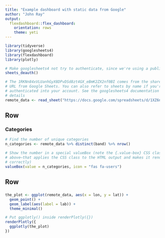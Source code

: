 ```yaml
---
title: "Example dashboard with static data from Google"
author: "John Ray"
output:
  flexdashboard::flex_dashboard:
    orientation: rows
    theme: yeti
---
```


```r
library(tidyverse)
library(googlesheets4)
library(flexdashboard)
library(plotly)

# Make googlesheets4 not try to authenticate, since we're using a public sheet
sheets_deauth()
```

```r
# The 1RKNn84xVLUanhGyX8DPvDSd8zt4GX_eBmK2ZX2nf0BI comes from the shared link
# URL from Google Sheets. You can also refer to sheets by name if you're
# authenticated into your account. See the googlesheets4 documentation for more
# details
remote_data <- read_sheet("https://docs.google.com/spreadsheets/d/1XZ6n-2_RhQnu_ZwuUSUIhLIezA5y0J9MTPd0qJ1Alc0", sheet = 'full')
```

## Row

### Categories {.value-box}

```r
# Find the number of unique categories
n_categories <- remote_data %>% distinct(band) %>% nrow()

# Show the number in a special valueBox (note the {.value-box} CSS class
# above—that applies the CSS class to the HTML output and makes it render
# correctly)
valueBox(value = n_categories, icon = "fas fa-users")
```


## Row

###

```r
the_plot <- ggplot(remote_data, aes(x = lon, y = lat)) +
  geom_point() +
  geom_label(aes(label = lab)) +
  theme_minimal()

# Put ggplotly() inside renderPlotly({})
renderPlotly({
  ggplotly(the_plot)
})
```